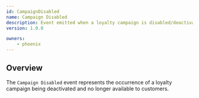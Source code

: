 ```yaml
---
id: CampaignDisabled
name: Campaign Disabled
description: Event emitted when a loyalty campaign is disabled/deactivated.
version: 1.0.0

owners:
    - phoenix
---
```


## Overview

The `Campaign Disabled` event represents the occurrence of a loyalty campaign being deactivated and no longer available to customers.

<NodeGraph />
